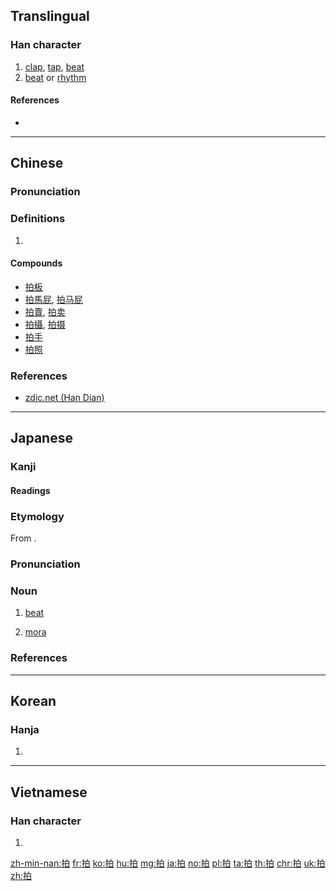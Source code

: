 ==Translingual==

===Han character===
{{Han char|rn=64|rad=手|as=05|sn=8|four=56000|canj=QHA|ids=⿰扌白}}

# [[clap]], [[tap]], [[beat]]
# [[beat]] or [[rhythm]]
<!-- # to whack with the hand
# to take (a picture)
# {{cx|Min Nan|lang=zh}} to call on the phone
#: {{zh-usex|拍電話|to call someone's phone|MN}}
#: {{zh-usex|拍 手機|to call someone's cellphone|MN}}-->

====References====
* {{Han ref|kx=0425.070|dkj=11952|dj=0773.120|hdz=31854.030|uh=62CD|ud=25293|bh=A9E7|bd=43495}}

----

==Chinese==
{{zh-forms}}

===Pronunciation===
{{zh-pron
|m=pāi
|c=paak3
|mc=y
|oc=y
|ma=zh-pāi.ogg
|cat=v,n
}}

===Definitions===
# {{rfdef|lang=zh}}

====Compounds====
* [[拍板]]
* [[拍馬屁]], [[拍马屁]]
* [[拍賣]], [[拍卖]]
* [[拍攝]], [[拍摄]]
* [[拍手]]
* [[拍照]]

===References===
* [http://www.zdic.net/z/1a/js/62CD.htm zdic.net (Han Dian)]

----

==Japanese==

===Kanji===
{{ja-kanji|grade=c|rs=手05}}

====Readings====
{{ja-readings|goon=[[ひゃく]] (hyaku) {{non-joyo-reading}}|kanon=[[はく]] (haku)|kanyoon=[[ひょう]] (hyō)|kun=[[うつ]] (utsu)}}

===Etymology===
{{ja-kanjitab|はく|yomi=o}}
From {{etyl|ltc|ja|sort=はく}} {{m|zh|拍|tr=phæk}}.

===Pronunciation===
{{ja-pron|yomi=kanon|はく|acc=1|acc_ref=DJR,NHK}}

===Noun===
{{ja-noun|はく}}

# {{label|ja|music|sort=はく}} [[beat]]
# {{label|ja|phonology|sort=はく}} [[mora]]

===References===
<references/>

----

==Korean==

===Hanja===
{{ko-hanja|hangeul=박|eumhun=|rv=bak|mr=pak|y=pak}}

# {{defn|lang=ko|sort=手05}}

----

==Vietnamese==

===Han character===
{{vi-hantu|[[phếch]], [[phách]], [[vạch]], [[phạch]], [[phệch]]|rs=手05}}

# {{defn|lang=vi|sort=手05}}

[[zh-min-nan:拍]]
[[fr:拍]]
[[ko:拍]]
[[hu:拍]]
[[mg:拍]]
[[ja:拍]]
[[no:拍]]
[[pl:拍]]
[[ta:拍]]
[[th:拍]]
[[chr:拍]]
[[uk:拍]]
[[zh:拍]]
